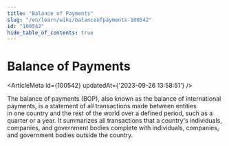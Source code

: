 ```yaml
---
title: "Balance of Payments"
slug: "/en/learn/wiki/balanceofpayments-100542"
id: "100542"
hide_table_of_contents: true
---
```



# Balance of Payments

<ArticleMeta id={100542} updatedAt={'2023-09-26 13:58:51'} />
<div className='border-solid border-b border-t-0 my-4 border-[var(--ifm-color-gray-300)]' />

The balance of payments (BOP), also known as the balance of international payments, is a statement of all transactions made between entities in one country and the rest of the world over a defined period, such as a quarter or a year. It summarizes all transactions that a country's individuals, companies, and government bodies complete with individuals, companies, and government bodies outside the country.
